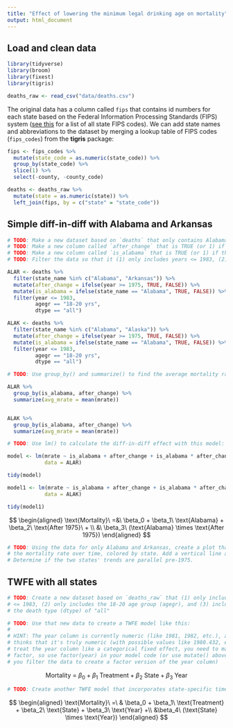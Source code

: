 ```yaml
---
title: "Effect of lowering the minimum legal drinking age on mortality"
output: html_document
---
```


## Load and clean data

```r
library(tidyverse)
library(broom)
library(fixest)
library(tigris)

deaths_raw <- read_csv("data/deaths.csv")
```

The original data has a column called `fips` that contains id numbers for each state based on the Federal Information Processing Standards (FIPS) system ([see this](https://en.wikipedia.org/wiki/Federal_Information_Processing_Standard_state_code) for a list of all state FIPS codes). We can add state names and abbreviations to the dataset by merging a lookup table of FIPS codes (`fips_codes`) from the **tigris** package:

```r
fips <- fips_codes %>% 
  mutate(state_code = as.numeric(state_code)) %>% 
  group_by(state_code) %>% 
  slice(1) %>% 
  select(-county, -county_code)
```

```r
deaths <- deaths_raw %>% 
  mutate(state = as.numeric(state)) %>% 
  left_join(fips, by = c("state" = "state_code"))
```


## Simple diff-in-diff with Alabama and Arkansas

```r
# TODO: Make a new dataset based on `deaths` that only contains Alabama and Arkansas
# TODO: Make a new column called `after_change` that is TRUE (or 1) if year >= 1975
# TODO: Make a new column called `is_alabama` that is TRUE (or 1) if the state is Alabama
# TODO: Filter the data so that it (1) only includes years <= 1983, (2) only includes the 18-20 age group (agegr), and (3) includes only the death type (dtype) of "all"

ALAR <- deaths %>% 
  filter(state_name %in% c("Alabama", "Arkansas")) %>% 
  mutate(after_change = ifelse(year >= 1975, TRUE, FALSE)) %>% 
  mutate(is_alabama = ifelse(state_name == "Alabama", TRUE, FALSE)) %>% 
  filter(year <= 1983,
         agegr == "18-20 yrs",
         dtype == "all")

ALAK <- deaths %>% 
  filter(state_name %in% c("Alabama", "Alaska")) %>% 
  mutate(after_change = ifelse(year >= 1975, TRUE, FALSE)) %>% 
  mutate(is_alabama = ifelse(state_name == "Alabama", TRUE, FALSE)) %>% 
  filter(year <= 1983,
         agegr == "18-20 yrs",
         dtype == "all")

```

```r
# TODO: Use group_by() and summarize() to find the average mortality rate (mrate) in Alabama and Arkansas before and after the change (after_change)

ALAR %>% 
  group_by(is_alabama, after_change) %>% 
  summarize(avg_mrate = mean(mrate))


ALAK %>% 
  group_by(is_alabama, after_change) %>% 
  summarize(avg_mrate = mean(mrate))

```

```r
# TODO: Use lm() to calculate the diff-in-diff effect with this model:

model <- lm(mrate ~ is_alabama + after_change + is_alabama * after_change,
            data = ALAR)

tidy(model)

model1 <- lm(mrate ~ is_alabama + after_change + is_alabama * after_change,
            data = ALAK)

tidy(model1)

```

$$
\begin{aligned}
\text{Mortality}\ =&\ \beta_0 + \beta_1\ \text{Alabama} + \beta_2\ \text{After 1975}\ + \\
&\ \beta_3\ (\text{Alabama} \times \text{After 1975})
\end{aligned}
$$

```r
# TODO: Using the data for only Alabama and Arkansas, create a plot that shows
# the mortality rate over time, colored by state. Add a vertical line at 1975.
# Determine if the two states' trends are parallel pre-1975.
```


## TWFE with all states

```r
# TODO: Create a new dataset based on `deaths_raw` that (1) only includes years
# <= 1983, (2) only includes the 18-20 age group (agegr), and (3) includes only
# the death type (dtype) of "all"
```

```r
# TODO: Use that new data to create a TWFE model like this:
#
# HINT: The year column is currently numeric (like 1981, 1982, etc.), and R
# thinks that it's truly numeric (with possible values like 1980.432, etc.). To
# treat the year column like a categorical fixed effect, you need to make it a
# factor, so use factor(year) in your model code (or use mutate() above where
# you filter the data to create a factor version of the year column)
```

$$
\text{Mortality}\ =\ \beta_0 + \beta_1\ \text{Treatment} + \beta_2\ \text{State} + \beta_3\ \text{Year}
$$

```r
# TODO: Create another TWFE model that incorporates state-specific time trends by including the interaction of state and year:
```

$$
\begin{aligned}
\text{Mortality}\ =\ & \beta_0 + \beta_1\ \text{Treatment} + \beta_2\ \text{State} + \beta_3\ \text{Year} +\\
&\beta_4\ (\text{State} \times \text{Year})
\end{aligned}
$$
